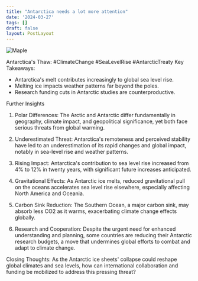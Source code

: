 ```yaml
---
title: "Antarctica needs a lot more attention"
date: '2024-03-27'
tags: []
draft: false
layout: PostLayout
---
```


<div className="flex justify-center">
  <div className="my-1 w-full px-2 xl:my-1 xl:w-1/2 xl:px-2">
    <img src="https://willpolesa.pythonanywhere.com/static/podcast_thumbnails/thumbnailrecIy2mgxSCeeBaP4.jpg" alt="Maple" className="mx-auto h-58 w-auto" />
  </div>
</div>

Antarctica's Thaw: #ClimateChange #SeaLevelRise #AntarcticTreaty
Key Takeaways:
- Antarctica's melt contributes increasingly to global sea level rise.
- Melting ice impacts weather patterns far beyond the poles.
- Research funding cuts in Antarctic studies are counterproductive.

Further Insights
1. Polar Differences:
The Arctic and Antarctic differ fundamentally in geography, climate impact, and geopolitical significance, yet both face serious threats from global warming.

2. Underestimated Threat:
Antarctica's remoteness and perceived stability have led to an underestimation of its rapid changes and global impact, notably in sea-level rise and weather patterns.

3. Rising Impact:
Antarctica's contribution to sea level rise increased from 4% to 12% in twenty years, with significant future increases anticipated.

4. Gravitational Effects:
As Antarctic ice melts, reduced gravitational pull on the oceans accelerates sea level rise elsewhere, especially affecting North America and Oceania.

5. Carbon Sink Reduction:
The Southern Ocean, a major carbon sink, may absorb less CO2 as it warms, exacerbating climate change effects globally.

6. Research and Cooperation:
Despite the urgent need for enhanced understanding and planning, some countries are reducing their Antarctic research budgets, a move that undermines global efforts to combat and adapt to climate change.

Closing Thoughts:
As the Antarctic ice sheets' collapse could reshape global climates and sea levels, how can international collaboration and funding be mobilized to address this pressing threat?
